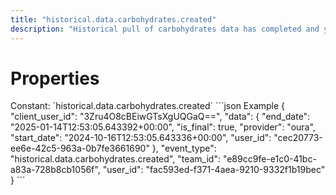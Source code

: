 ```yaml
---
title: "historical.data.carbohydrates.created"
description: "Historical pull of carbohydrates data has completed and you can now pull data for this resource."
---
```

# Properties
<ResponseField name="event_type" type="const string" required="true">
Constant: `historical.data.carbohydrates.created`
</ResponseField>
<ResponseField name="team_id" type="string" required="true">
</ResponseField>
<ResponseField name="user_id" type="string" required="true">
</ResponseField>
<ResponseField name="client_user_id" type="string" required="true">
</ResponseField>
<ResponseField name="data" type="HistoricalDataCreated" required="true">
<Expandable title="HistoricalDataCreated" defaultOpen="true">
<ResponseField name="user_id" type="string" required="true">
</ResponseField>
<ResponseField name="start_date" type="string" required="true">
</ResponseField>
<ResponseField name="end_date" type="string" required="true">
</ResponseField>
<ResponseField name="is_final" type="boolean" required="true">
</ResponseField>
<ResponseField name="provider" type="string" required="true">
</ResponseField>
</Expandable>
</ResponseField>
<ResponseExample>
```json Example
{
  "client_user_id": "3Zru4O8cBEiwGTsXgUQGaQ==",
  "data": {
    "end_date": "2025-01-14T12:53:05.643392+00:00",
    "is_final": true,
    "provider": "oura",
    "start_date": "2024-10-16T12:53:05.643336+00:00",
    "user_id": "cec20773-ee6e-42c5-963a-0b7fe3661690"
  },
  "event_type": "historical.data.carbohydrates.created",
  "team_id": "e89cc9fe-e1c0-41bc-a83a-728b8cb1056f",
  "user_id": "fac593ed-f371-4aea-9210-9332f1b19bec"
}
```
</ResponseExample>
